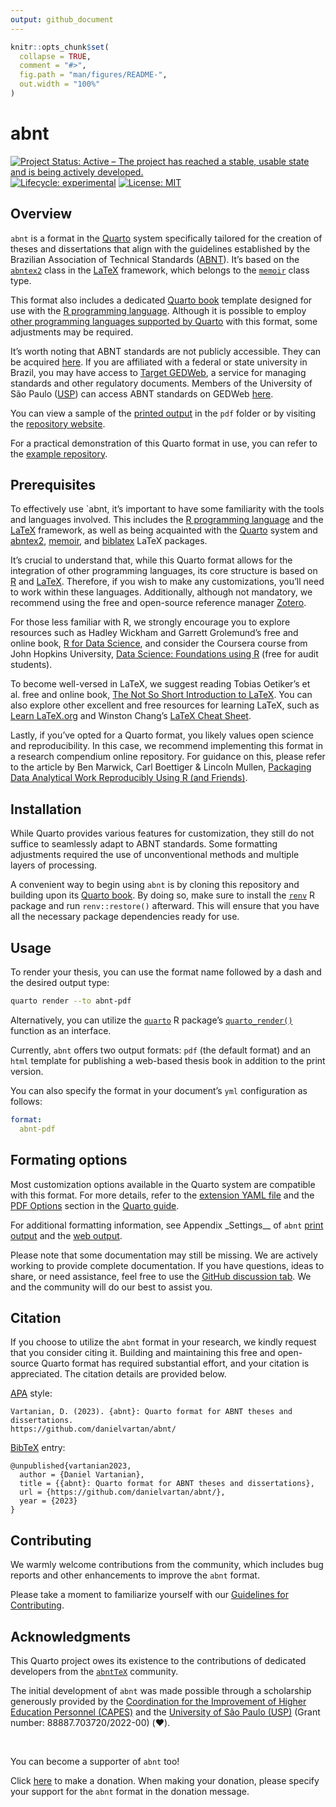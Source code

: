 ```yaml
---
output: github_document
---
```


<!-- README.md is generated from README.Rmd. Please edit that file -->

```r
knitr::opts_chunk$set(
  collapse = TRUE,
  comment = "#>",
  fig.path = "man/figures/README-",
  out.width = "100%"
)
```

# abnt

<!-- badges: start -->
[![Project Status: Active – The project has reached a stable, usable state and is being actively developed.](https://www.repostatus.org/badges/latest/active.svg)](https://www.repostatus.org/#active)
[![Lifecycle: experimental](https://img.shields.io/badge/lifecycle-experimental-orange.svg)](https://lifecycle.r-lib.org/articles/stages.html)
[![License: MIT](https://img.shields.io/badge/license-MIT-green)](https://choosealicense.com/licenses/mit/)
<!-- badges: end -->

## Overview

`abnt` is a format in the [Quarto](https://quarto.org) system specifically tailored for the creation of theses and dissertations that align with the guidelines established by the Brazilian Association of Technical Standards ([ABNT](https://www.abnt.org.br/)). It's based on the [`abntex2`](https://www.abntex.net.br/) class in the [LaTeX](https://www.latex-project.org/) framework, which belongs to the [`memoir`](https://www.ctan.org/pkg/memoir) class type.

This format also includes a dedicated [Quarto book](https://quarto.org/docs/books/) template designed for use with the [R programming language](https://www.r-project.org/). Although it is possible to employ [other programming languages supported by Quarto](https://quarto.org/docs/computations/python.html) with this format, some adjustments may be required.

It's worth noting that ABNT standards are not publicly accessible. They can be acquired [here](https://www.abntcatalogo.com.br). If you are affiliated with a federal or state university in Brazil, you may have access to [Target GEDWeb](https://www.gedweb.com.br), a service for managing standards and other regulatory documents. Members of the University of São Paulo ([USP](https://www5.usp.br/)) can access ABNT standards on GEDWeb [here](https://uspdigital.usp.br/wsusuario/gedweb.jsp).

You can view a sample of the [printed output](https://danielvartan.github.io/abnt/index.pdf) in the `pdf` folder or by visiting the [repository website](https://danielvartan.github.io/abnt).

For a practical demonstration of this Quarto format in use, you can refer to the [example repository](https://github.com/danielvartan/mastersthesis).

## Prerequisites

To effectively use `abnt, it's important to have some familiarity with the tools and languages involved. This includes the [R programming language](https://www.r-project.org) and the [LaTeX](https://www.latex-project.org) framework, as well as being acquainted with the [Quarto](https://quarto.org) system and [abntex2](https://www.abntex.net.br), [memoir](https://www.ctan.org/pkg/memoir), and [biblatex](https://www.ctan.org/pkg/biblatex) LaTeX packages.

It's crucial to understand that, while this Quarto format allows for the integration of other programming languages, its core structure is based on [R](https://www.r-project.org) and [LaTeX](https://www.latex-project.org). Therefore, if you wish to make any customizations, you'll need to work within these languages. Additionally, although not mandatory, we recommend using the free and open-source reference manager [Zotero](https://www.zotero.org).

For those less familiar with R, we strongly encourage you to explore resources such as Hadley Wickham and Garrett Grolemund's free and online book, [R for Data Science](https://r4ds.had.co.nz), and consider the Coursera course from John Hopkins University, [Data Science: Foundations using R](https://www.coursera.org/specializations/data-science-foundations-r) (free for audit students).

To become well-versed in LaTeX, we suggest reading Tobias Oetiker's et al. free and online book, [The Not So Short Introduction to LaTeX](https://tobi.oetiker.ch/lshort/lshort.pdf). You can also explore other excellent and free resources for learning LaTeX, such as [Learn LaTeX.org](https://www.learnlatex.org/en) and Winston Chang's [LaTeX Cheat Sheet](http://wch.github.io/latexsheet/).

Lastly, if you've opted for a Quarto format, you likely values open science and reproducibility. In this case, we recommend implementing this format in a research compendium online repository. For guidance on this, please refer to the article by Ben Marwick, Carl Boettiger & Lincoln Mullen, [Packaging Data Analytical Work Reproducibly Using R (and Friends)](https://doi.org/10.1080/00031305.2017.1375986).

## Installation

While Quarto provides various features for customization, they still do not suffice to seamlessly adapt to ABNT standards. Some formatting adjustments required the use of unconventional methods and multiple layers of processing.

A convenient way to begin using `abnt` is by cloning this repository and building upon its [Quarto book](https://quarto.org/docs/books/). By doing so, make sure to install the [`renv`](https://rstudio.github.io/renv/index.html) R package and run `renv::restore()` afterward. This will ensure that you have all the necessary package dependencies ready for use.

## Usage

To render your thesis, you can use the format name followed by a dash and the desired output type:

```bash
quarto render --to abnt-pdf
```

Alternatively, you can utilize the [`quarto`](https://quarto-dev.github.io/quarto-r/) R package's [`quarto_render()`](https://quarto-dev.github.io/quarto-r/reference/quarto_render.html) function as an interface.

Currently, `abnt` offers two output formats: `pdf` (the default format) and an `html` template for publishing a web-based thesis book in addition to the print version.

You can also specify the format in your document's `yml` configuration as follows:

``` yaml
format:
  abnt-pdf
```

## Formating options

Most customization options available in the Quarto system are compatible with this format. For more details, refer to the [extension YAML file](https://github.com/danielvartan/abnt/blob/main/_extensions/abnt/_extension.yml) and the [PDF Options](https://quarto.org/docs/reference/formats/pdf.html) section in the [Quarto guide](https://quarto.org/docs/reference/formats/pdf.html).

For additional formatting information, see Appendix _Settings__ of `abnt` [print output](https://danielvartan.github.io/abnt/index.pdf) and the [web output](https://danielvartan.github.io/abnt/).

Please note that some documentation may still be missing. We are actively working to provide complete documentation. If you have questions, ideas to share, or need assistance, feel free to use the [GitHub discussion tab](https://github.com/danielvartan/abnt/discussions). We and the community will do our best to assist you.

## Citation

If you choose to utilize the `abnt` format in your research, we kindly request that you consider citing it. Building and maintaining this free and open-source Quarto format has required substantial effort, and your citation is appreciated. The citation details are provided below.

[APA](https://apastyle.apa.org/) style:

```
Vartanian, D. (2023). {abnt}: Quarto format for ABNT theses and dissertations.
https://github.com/danielvartan/abnt/
```

[BibTeX](https://www.bibtex.org/) entry:

```
@unpublished{vartanian2023,
  author = {Daniel Vartanian},
  title = {{abnt}: Quarto format for ABNT theses and dissertations},
  url = {https://github.com/danielvartan/abnt/},
  year = {2023}
}
```

## Contributing

We warmly welcome contributions from the community, which includes bug reports and other enhancements to improve the `abnt` format.

Please take a moment to familiarize yourself with our [Guidelines for Contributing](https://github.com/danielvartan/abnt/blob/main/.github/CONTRIBUTING.md).

## Acknowledgments

This Quarto project owes its existence to the contributions of dedicated developers from the [`abntTeX`](https://www.abntex.net.br/) community.

The initial development of `abnt` was made possible through a scholarship generously provided by the [Coordination for the Improvement of Higher Education Personnel (CAPES)](https://www.gov.br/capes/) and the [University of São Paulo (USP)](http://usp.br/) (Grant number: 88887.703720/2022-00) (❤️).

<br>

You can become a supporter of `abnt` too!

Click [here](https://github.com/sponsors/danielvartan) to make a donation. When making your donation, please specify your support for the `abnt` format in the donation message.
